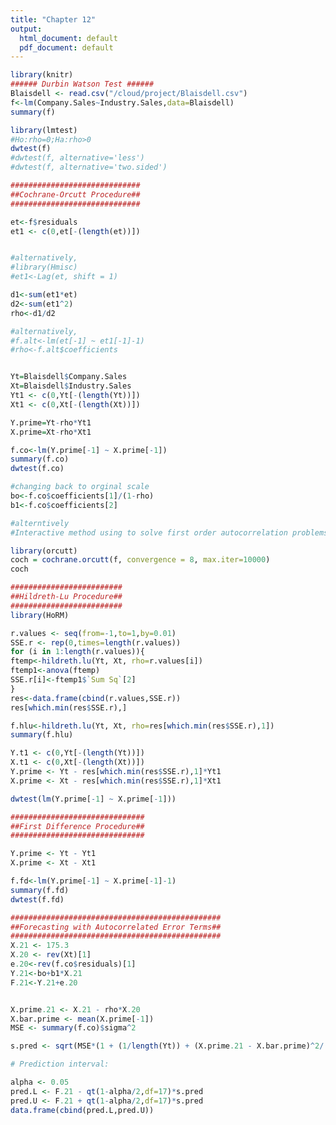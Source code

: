 ```yaml
---
title: "Chapter 12"
output:
  html_document: default
  pdf_document: default
---
```


```r
library(knitr)
###### Durbin Watson Test ######
Blaisdell <- read.csv("/cloud/project/Blaisdell.csv")
f<-lm(Company.Sales~Industry.Sales,data=Blaisdell)
summary(f)

library(lmtest)
#Ho:rho=0;Ha:rho>0
dwtest(f)
#dwtest(f, alternative='less')
#dwtest(f, alternative='two.sided')

#############################
##Cochrane-Orcutt Procedure##
#############################

et<-f$residuals
et1 <- c(0,et[-(length(et))])


#alternatively, 
#library(Hmisc)
#et1<-Lag(et, shift = 1)

d1<-sum(et1*et)
d2<-sum(et1^2) 
rho<-d1/d2

#alternatively, 
#f.alt<-lm(et[-1] ~ et1[-1]-1)
#rho<-f.alt$coefficients


Yt=Blaisdell$Company.Sales
Xt=Blaisdell$Industry.Sales 
Yt1 <- c(0,Yt[-(length(Yt))])
Xt1 <- c(0,Xt[-(length(Xt))])

Y.prime=Yt-rho*Yt1
X.prime=Xt-rho*Xt1 

f.co<-lm(Y.prime[-1] ~ X.prime[-1])
summary(f.co)
dwtest(f.co)

#changing back to orginal scale
bo<-f.co$coefficients[1]/(1-rho)
b1<-f.co$coefficients[2]

#alterntively
#Interactive method using to solve first order autocorrelation problems. This procedure estimates both autocorrelation and beta coefficients recursively until we reach the convergence (8th decimal).

library(orcutt)
coch = cochrane.orcutt(f, convergence = 8, max.iter=10000)
coch

#########################
##Hildreth-Lu Procedure##
#########################
library(HoRM)

r.values <- seq(from=-1,to=1,by=0.01)
SSE.r <- rep(0,times=length(r.values))
for (i in 1:length(r.values)){
ftemp<-hildreth.lu(Yt, Xt, rho=r.values[i])
ftemp1<-anova(ftemp)
SSE.r[i]<-ftemp1$`Sum Sq`[2]
}
res<-data.frame(cbind(r.values,SSE.r))
res[which.min(res$SSE.r),]

f.hlu<-hildreth.lu(Yt, Xt, rho=res[which.min(res$SSE.r),1])
summary(f.hlu)

Y.t1 <- c(0,Yt[-(length(Yt))])
X.t1 <- c(0,Xt[-(length(Xt))])
Y.prime <- Yt - res[which.min(res$SSE.r),1]*Yt1
X.prime <- Xt - res[which.min(res$SSE.r),1]*Xt1

dwtest(lm(Y.prime[-1] ~ X.prime[-1]))

##############################
##First Difference Procedure##
##############################

Y.prime <- Yt - Yt1
X.prime <- Xt - Xt1

f.fd<-lm(Y.prime[-1] ~ X.prime[-1]-1)
summary(f.fd)
dwtest(f.fd)

###############################################
##Forecasting with Autocorrelated Error Terms##
###############################################
X.21 <- 175.3
X.20 <- rev(Xt)[1]
e.20<-rev(f.co$residuals)[1]
Y.21<-bo+b1*X.21
F.21<-Y.21+e.20


X.prime.21 <- X.21 - rho*X.20  
X.bar.prime <- mean(X.prime[-1])
MSE <- summary(f.co)$sigma^2

s.pred <- sqrt(MSE*(1 + (1/length(Yt)) + (X.prime.21 - X.bar.prime)^2/(sum((X.prime[-1]-X.bar.prime)^2))))

# Prediction interval:

alpha <- 0.05
pred.L <- F.21 - qt(1-alpha/2,df=17)*s.pred
pred.U <- F.21 + qt(1-alpha/2,df=17)*s.pred
data.frame(cbind(pred.L,pred.U))
```
